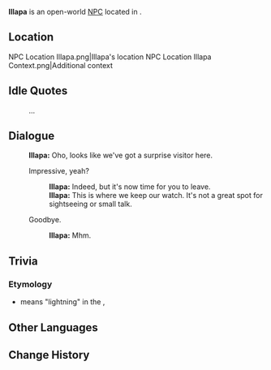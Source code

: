 {{Meta
<!-- Remove this template after adding the missing info -->
|missing_NPC_profile  = yes
}}
{{Character Infobox
|type             = Open-World NPC
|image            = NPC Illapa.png
|realname         = <!-- Optional, if different from in-game name -->
|deceased         = <!-- Past (for deceased prior to events of the game) or free response -->
|region           = Natlan
|location         = Natlan
|affiliation      = Scions of the Canopy
|title            = Guard

|ancestry         = <!-- Clan/family -->
|father           = 
|mother           = 
|spouse           = 
|sibling          = 
|child            = 
|relative         = 

|voiceEN          = 
|voiceCN          = 
|voiceJP          = 
|voiceKR          = 
|dialoguereward   = 
}}
'''Illapa''' is an open-world [[NPC]] located in {{Location|"Scions of the Canopy"}}.

==Location==
<gallery>
NPC Location Illapa.png|Illapa's location
NPC Location Illapa Context.png|Additional context
</gallery>
<!--
==Profile==
Detailed story/lore information goes here.
''(To be added.)''

===Appearance===
Keep appearance section short and concise. Limit to 2 paragraphs with 3-4 sentences each.
''(To be added.)''

==Quests and Events==
{{Quests and Events}}
-->
==Idle Quotes==
{{Dialogue Start}}
: {{DIcon|Idle}} ...
{{Dialogue End}}

==Dialogue==
{{Dialogue Start}}
:'''Illapa:''' Oho, looks like we've got a surprise visitor here.
:{{DIcon}} Impressive, yeah?
::'''Illapa:''' Indeed, but it's now time for you to leave.
::'''Illapa:''' This is where we keep our watch. It's not a great spot for sightseeing or small talk.
:{{DIcon}} Goodbye.
::'''Illapa:''' Mhm.
{{Dialogue End}}
<!--
==Event Dialogue==
===Event Name===
{{Dialogue Start}}
:'''{{subst:#titleparts:{{subst:PAGENAME}}}}:'''
{{Dialogue End}}
-->
==Trivia==
===Etymology===
* {{W|Illapa}} means "lightning" in the {{w|Quechua language}},

==Other Languages==
{{Other Languages
|en       = Illapa
|zhs      = 伊莱帕
|zhs_rm   = Yīláipà
|zht      = 伊萊帕
|zht_rm   = Yīláipà
|ja       = イラパ
|ko       = 일라파
|es       = Irapa
|fr       = Illapa
|ru       = Ильяпа
|th       = Illapa
|vi       = Illapa
|de       = Illapa
|id       = Illapa
|pt       = Illapa
|tr       = Illapa
|it       = Illapa
}}

==Change History==
{{Change History|5.0}}
<!--
==References==
{{Reflist}}
-->
